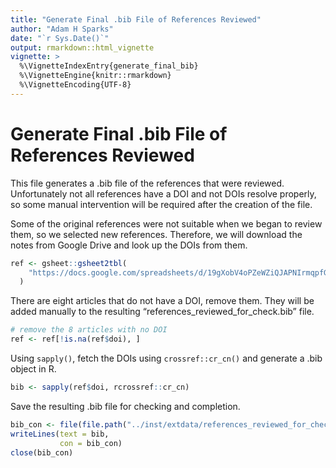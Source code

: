 ```yaml
---
title: "Generate Final .bib File of References Reviewed"
author: "Adam H Sparks"
date: "`r Sys.Date()`"
output: rmarkdown::html_vignette
vignette: >
  %\VignetteIndexEntry{generate_final_bib}
  %\VignetteEngine{knitr::rmarkdown}
  %\VignetteEncoding{UTF-8}
---
```


# Generate Final .bib File of References Reviewed

This file generates a .bib file of the references that were reviewed. Unfortunately not all references have a DOI and not DOIs resolve properly, so some manual intervention will be required after the creation of the file.

Some of the original references were not suitable when we began to review them, so we selected new references. Therefore, we will download the notes from Google Drive and look up the DOIs from them.

```r
ref <- gsheet::gsheet2tbl(
    "https://docs.google.com/spreadsheets/d/19gXobV4oPZeWZiQJAPNIrmqpfGQtpapXWcSxaXRw1-M/edit#gid=1699540381"
  )
```

There are eight articles that do not have a DOI, remove them. They will be added manually to the resulting "references_reviewed_for_check.bib" file.

```r
# remove the 8 articles with no DOI
ref <- ref[!is.na(ref$doi), ]
```

Using `sapply()`, fetch the DOIs using `crossref::cr_cn()` and generate a .bib object in R.
```r
bib <- sapply(ref$doi, rcrossref::cr_cn)
```

Save the resulting .bib file for checking and completion.

```r
bib_con <- file(file.path("../inst/extdata/references_reviewed_for_check.bib"))
writeLines(text = bib,
           con = bib_con)
close(bib_con)
```
